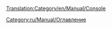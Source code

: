 [[Translation:Category/en/Manual/Console]]

{{en/Bilingual box| Ru
| ---
| Articles relating to the use of the [[en/Manual/Console]] are here.}}


[[Category:ru/Manual/Оглавление]]
